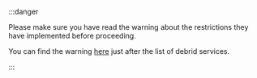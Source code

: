 :::danger

Please make sure you have read the warning about the restrictions they have implemented before proceeding.

You can find the warning [here](#which-debrid-service-do-i-use) just after the list of debrid services.

:::
